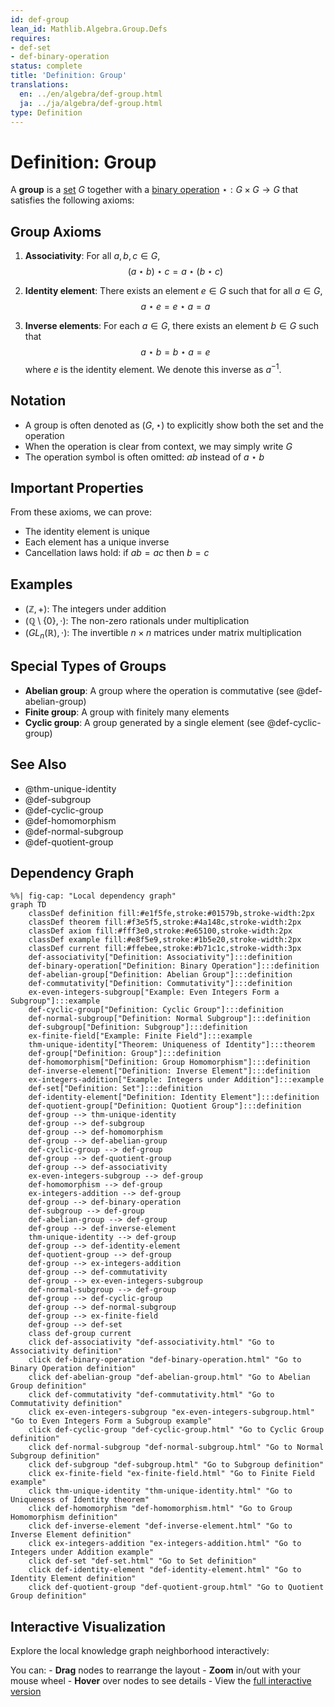 ```yaml
---
id: def-group
lean_id: Mathlib.Algebra.Group.Defs
requires:
- def-set
- def-binary-operation
status: complete
title: 'Definition: Group'
translations:
  en: ../en/algebra/def-group.html
  ja: ../ja/algebra/def-group.html
type: Definition
---
```


# Definition: Group {#def-group}

A **group** is a [set](../logic-set-theory/def-set.qmd) $G$ together with a [binary operation](def-binary-operation.qmd) $\star: G \times G \to G$ that satisfies the following axioms:

## Group Axioms

1. **Associativity**: For all $a, b, c \in G$,
   $$(a \star b) \star c = a \star (b \star c)$$

2. **Identity element**: There exists an element $e \in G$ such that for all $a \in G$,
   $$a \star e = e \star a = a$$

3. **Inverse elements**: For each $a \in G$, there exists an element $b \in G$ such that
   $$a \star b = b \star a = e$$
   where $e$ is the identity element. We denote this inverse as $a^{-1}$.

## Notation

- A group is often denoted as $(G, \star)$ to explicitly show both the set and the operation
- When the operation is clear from context, we may simply write $G$
- The operation symbol is often omitted: $ab$ instead of $a \star b$

## Important Properties

From these axioms, we can prove:

- The identity element is unique
- Each element has a unique inverse
- Cancellation laws hold: if $ab = ac$ then $b = c$

## Examples

- $(\mathbb{Z}, +)$: The integers under addition
- $(\mathbb{Q} \setminus \{0\}, \cdot)$: The non-zero rationals under multiplication
- $(GL_n(\mathbb{R}), \cdot)$: The invertible $n \times n$ matrices under matrix multiplication

## Special Types of Groups

- **Abelian group**: A group where the operation is commutative (see @def-abelian-group)
- **Finite group**: A group with finitely many elements
- **Cyclic group**: A group generated by a single element (see @def-cyclic-group)

## See Also

- @thm-unique-identity
- @def-subgroup
- @def-cyclic-group
- @def-homomorphism
- @def-normal-subgroup
- @def-quotient-group

## Dependency Graph

```mermaid
%%| fig-cap: "Local dependency graph"
graph TD
    classDef definition fill:#e1f5fe,stroke:#01579b,stroke-width:2px
    classDef theorem fill:#f3e5f5,stroke:#4a148c,stroke-width:2px
    classDef axiom fill:#fff3e0,stroke:#e65100,stroke-width:2px
    classDef example fill:#e8f5e9,stroke:#1b5e20,stroke-width:2px
    classDef current fill:#ffebee,stroke:#b71c1c,stroke-width:3px
    def-associativity["Definition: Associativity"]:::definition
    def-binary-operation["Definition: Binary Operation"]:::definition
    def-abelian-group["Definition: Abelian Group"]:::definition
    def-commutativity["Definition: Commutativity"]:::definition
    ex-even-integers-subgroup["Example: Even Integers Form a Subgroup"]:::example
    def-cyclic-group["Definition: Cyclic Group"]:::definition
    def-normal-subgroup["Definition: Normal Subgroup"]:::definition
    def-subgroup["Definition: Subgroup"]:::definition
    ex-finite-field["Example: Finite Field"]:::example
    thm-unique-identity["Theorem: Uniqueness of Identity"]:::theorem
    def-group["Definition: Group"]:::definition
    def-homomorphism["Definition: Group Homomorphism"]:::definition
    def-inverse-element["Definition: Inverse Element"]:::definition
    ex-integers-addition["Example: Integers under Addition"]:::example
    def-set["Definition: Set"]:::definition
    def-identity-element["Definition: Identity Element"]:::definition
    def-quotient-group["Definition: Quotient Group"]:::definition
    def-group --> thm-unique-identity
    def-group --> def-subgroup
    def-group --> def-homomorphism
    def-group --> def-abelian-group
    def-cyclic-group --> def-group
    def-group --> def-quotient-group
    def-group --> def-associativity
    ex-even-integers-subgroup --> def-group
    def-homomorphism --> def-group
    ex-integers-addition --> def-group
    def-group --> def-binary-operation
    def-subgroup --> def-group
    def-abelian-group --> def-group
    def-group --> def-inverse-element
    thm-unique-identity --> def-group
    def-group --> def-identity-element
    def-quotient-group --> def-group
    def-group --> ex-integers-addition
    def-group --> def-commutativity
    def-group --> ex-even-integers-subgroup
    def-normal-subgroup --> def-group
    def-group --> def-cyclic-group
    def-group --> def-normal-subgroup
    def-group --> ex-finite-field
    def-group --> def-set
    class def-group current
    click def-associativity "def-associativity.html" "Go to Associativity definition"
    click def-binary-operation "def-binary-operation.html" "Go to Binary Operation definition"
    click def-abelian-group "def-abelian-group.html" "Go to Abelian Group definition"
    click def-commutativity "def-commutativity.html" "Go to Commutativity definition"
    click ex-even-integers-subgroup "ex-even-integers-subgroup.html" "Go to Even Integers Form a Subgroup example"
    click def-cyclic-group "def-cyclic-group.html" "Go to Cyclic Group definition"
    click def-normal-subgroup "def-normal-subgroup.html" "Go to Normal Subgroup definition"
    click def-subgroup "def-subgroup.html" "Go to Subgroup definition"
    click ex-finite-field "ex-finite-field.html" "Go to Finite Field example"
    click thm-unique-identity "thm-unique-identity.html" "Go to Uniqueness of Identity theorem"
    click def-homomorphism "def-homomorphism.html" "Go to Group Homomorphism definition"
    click def-inverse-element "def-inverse-element.html" "Go to Inverse Element definition"
    click ex-integers-addition "ex-integers-addition.html" "Go to Integers under Addition example"
    click def-set "def-set.html" "Go to Set definition"
    click def-identity-element "def-identity-element.html" "Go to Identity Element definition"
    click def-quotient-group "def-quotient-group.html" "Go to Quotient Group definition"
```

## Interactive Visualization

Explore the local knowledge graph neighborhood interactively:

::: {.graph-viz data-id="def-group" data-width="700" data-height="500"}
:::

You can:
- **Drag** nodes to rearrange the layout
- **Zoom** in/out with your mouse wheel
- **Hover** over nodes to see details
- View the [full interactive version](../../output/interactive/def-group.html){target="_blank"}
